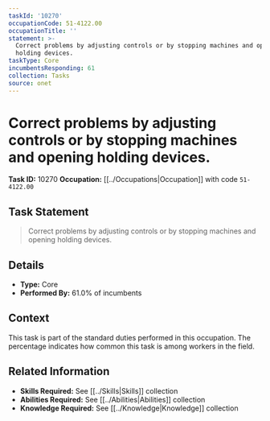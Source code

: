 ```yaml
---
taskId: '10270'
occupationCode: 51-4122.00
occupationTitle: ''
statement: >-
  Correct problems by adjusting controls or by stopping machines and opening
  holding devices.
taskType: Core
incumbentsResponding: 61
collection: Tasks
source: onet
---
```

# Correct problems by adjusting controls or by stopping machines and opening holding devices.

**Task ID:** 10270
**Occupation:** [[../Occupations|Occupation]] with code `51-4122.00`

## Task Statement

> Correct problems by adjusting controls or by stopping machines and opening holding devices.

## Details

- **Type:** Core
- **Performed By:** 61.0% of incumbents

## Context

This task is part of the standard duties performed in this occupation. The percentage indicates how common this task is among workers in the field.

## Related Information

- **Skills Required:** See [[../Skills|Skills]] collection
- **Abilities Required:** See [[../Abilities|Abilities]] collection
- **Knowledge Required:** See [[../Knowledge|Knowledge]] collection
